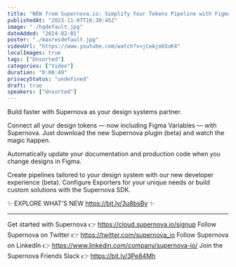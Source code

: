 ```yaml
---
title: "NEW from Supernova.io: Simplify Your Tokens Pipeline with Figma Variables & New Developer Experience"
publishedAt: "2023-11-07T16:30:45Z"
image: "./hqdefault.jpg"
dateAdded: "2024-02-01"
poster: "./maxresdefault.jpg"
videoUrl: "https://www.youtube.com/watch?v=jCeAjo6SuK4"
localImages: true
tags: ["Unsorted"]
categories: ["Video"]
duration: "0:00:49"
privacyStatus: "undefined"
draft: true
speakers: ["Unsorted"]
---
```

Build faster with Supernova as your design systems partner. 

Connect all your design tokens — now including Figma Variables — with Supernova. Just download the new Supernova plugin (beta) and watch the magic happen.

Automatically update your documentation and production code when you change designs in Figma.

Create pipelines tailored to your design system with our new developer experience (beta). Configure Exporters for your unique needs or build custom solutions with the Supernova SDK.

✨ EXPLORE WHAT'S NEW https://bit.ly/3u8bsBy ✨

----------
Get started with Supernova 👉 https://cloud.supernova.io/signup
Follow Supernova on Twitter 👉  https://twitter.com/supernova_io
Follow Supernova on LinkedIn 👉 https://www.linkedin.com/company/supernova-io/
Join the Supernova Friends Slack 👉 https://bit.ly/3Pe84Mh
